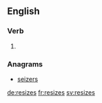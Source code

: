 ==English==

===Verb===
{{head|en}}

# {{en-third-person singular of|resize}}

===Anagrams===
* [[seizers#English|seizers]]

[[de:resizes]]
[[fr:resizes]]
[[sv:resizes]]
